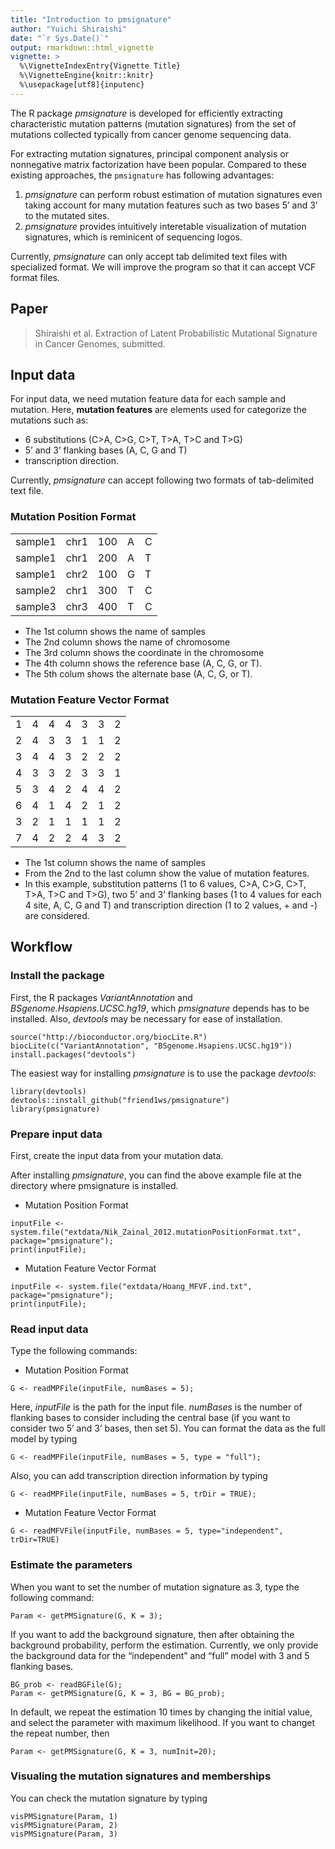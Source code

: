 ```yaml
---
title: "Introduction to pmsignature"
author: "Yuichi Shiraishi"
date: "`r Sys.Date()`"
output: rmarkdown::html_vignette
vignette: >
  %\VignetteIndexEntry{Vignette Title}
  %\VignetteEngine{knitr::knitr}
  %\usepackage[utf8]{inputenc}
---
```




The R package *pmsignature* is developed 
for efficiently extracting characteristic mutation patterns (mutation signatures) 
from the set of mutations collected typically from cancer genome sequencing data.

For extracting mutation signatures, 
principal component analysis or nonnegative matrix factorization have been popular.
Compared to these existing approaches, the `pmsignature` has following advantages:

1. *pmsignature* can perform robust estimation of mutation signatures even taking account for many mutation features such as two bases 5' and 3' to the mutated sites.
2. *pmsignature* provides intuitively interetable visualization of mutation signatures, which is reminicent of sequencing logos.

Currently, *pmsignature* can only accept tab delimited text files with specialized format. 
We will improve the program so that it can accept VCF format files.

## Paper

> Shiraishi et al. Extraction of Latent Probabilistic Mutational Signature in Cancer Genomes, submitted.

## Input data

For input data, we need mutation feature data for each sample and mutation.
Here, **mutation features** are elements used for categorize the mutations such as: 

* 6 substitutions (C>A, C>G, C>T, T>A, T>C and T>G)
* 5’ and 3’ flanking bases (A, C, G and T)
* transcription direction.

Currently, *pmsignature* can accept following two formats of tab-delimited text file.


### Mutation Position Format

|         |      |     |   |   |
|---------|------|-----|---|---|
| sample1 | chr1 | 100 | A | C |
| sample1 | chr1 | 200 | A | T |
| sample1 | chr2 | 100 | G | T |
| sample2 | chr1 | 300 | T | C |
| sample3 | chr3 | 400 | T | C |

* The 1st column shows the name of samples 
* The 2nd column shows the name of chromosome 
* The 3rd column shows the coordinate in the chromosome
* The 4th column shows the reference base (A, C, G, or T).
* The 5th colum shows the alternate base (A, C, G, or T).
  
  
### Mutation Feature Vector Format

|    |   |   |   |   |   |   |
|----|---|---|---|---|---|---|
|  1 | 4 | 4 | 4 | 3 | 3 | 2 |
|  2 | 4 | 3 | 3 | 1 | 1 | 2 |
|  3 | 4 | 4 | 3 | 2 | 2 | 2 |
|  4 | 3 | 3 | 2 | 3 | 3 | 1 |
|  5 | 3 | 4 | 2 | 4 | 4 | 2 |
|  6 | 4 | 1 | 4 | 2 | 1 | 2 |
|  3 | 2 | 1 | 1 | 1 | 1 | 2 |
|  7 | 4 | 2 | 2 | 4 | 3 | 2 |

* The 1st column shows the name of samples 
* From the 2nd to the last column show the value of mutation features.
* In this example, substitution patterns (1 to 6 values, C>A, C>G, C>T, T>A, T>C and T>G), two 5' and 3' flanking bases (1 to 4 values for each 4 site, A, C, G and T)
and transcription direction (1 to 2 values, + and -) are considered.


## Workflow

### Install the package

First, the R packages *VariantAnnotation* and *BSgenome.Hsapiens.UCSC.hg19*,
which *pmsignature* depends has to be installed.
Also, *devtools* may be necessary for ease of installation.

```
source("http://bioconductor.org/biocLite.R")
biocLite(c("VariantAnnotation", "BSgenome.Hsapiens.UCSC.hg19"))
install.packages("devtools")
```

The easiest way for installing *pmsignature* is to use the package *devtools*:

```
library(devtools)
devtools::install_github("friend1ws/pmsignature")
library(pmsignature)
```



### Prepare input data

First, create the input data from your mutation data.

After installing *pmsignature*,
you can find the above example file at the directory where pmsignature is installed.

* Mutation Position Format
```
inputFile <- system.file("extdata/Nik_Zainal_2012.mutationPositionFormat.txt", package="pmsignature");
print(inputFile);
```

* Mutation Feature Vector Format
```
inputFile <- system.file("extdata/Hoang_MFVF.ind.txt", package="pmsignature");
print(inputFile);
```


### Read input data

Type the following commands:

* Mutation Position Format
```
G <- readMPFile(inputFile, numBases = 5);
```
Here, *inputFile* is the path for the input file. *numBases* is the number of flanking bases to consider including the central base (if you want to consider two 5' and 3' bases, then set 5).
You can format the data as the full model by typing 
```
G <- readMPFile(inputFile, numBases = 5, type = "full");
```
Also, you can add transcription direction information by typing 
```
G <- readMPFile(inputFile, numBases = 5, trDir = TRUE);
```

* Mutation Feature Vector Format
```
G <- readMFVFile(inputFile, numBases = 5, type="independent", trDir=TRUE)
```

### Estimate the parameters


When you want to set the number of mutation signature as 3, type the following command:

```
Param <- getPMSignature(G, K = 3);
```

If you want to add the background signature, then after obtaining the background probability, perform the estimation.
Currently, we only provide the background data for the "independent" and "full" model with 3 and 5 flanking bases.

```
BG_prob <- readBGFile(G);
Param <- getPMSignature(G, K = 3, BG = BG_prob);
```

In default, we repeat the estimation 10 times by changing the initial value,
and select the parameter with maximum likelihood.
If you want to changet the repeat number, then

```
Param <- getPMSignature(G, K = 3, numInit=20);
```


### Visualing the mutation signatures and memberships

You can check the mutation signature by typing

```
visPMSignature(Param, 1)
visPMSignature(Param, 2)
visPMSignature(Param, 3)
```


